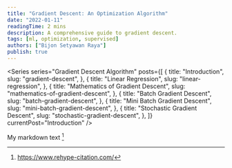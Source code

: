 ```yaml
---
title: "Gradient Descent: An Optimization Algorithm"
date: "2022-01-11"
readingTime: 2 mins
description: A comprehensive guide to gradient descent.
tags: [ml, optimization, supervised]
authors: ["Bijon Setyawan Raya"]
publish: true
---
```


<Series
  series="Gradient Descent Algorithm"
  posts={[
    {
      title: "Introduction",
      slug: "gradient-descent",
    },
    {
      title: "Linear Regression",
      slug: "linear-regression",
    },
    {
      title: "Mathematics of Gradient Descent",
      slug: "mathematics-of-gradient-descent",
    },
    {
      title: "Batch Gradient Descent",
      slug: "batch-gradient-descent",
    },
    {
      title: "Mini Batch Gradient Descent",
      slug: "mini-batch-gradient-descent",
    },
    {
      title: "Stochastic Gradient Descent",
      slug: "stochastic-gradient-descent",
    },
  ]}
  currentPost="Introduction"
/>

My markdown text [^1]

[^1]: https://www.rehype-citation.com/
